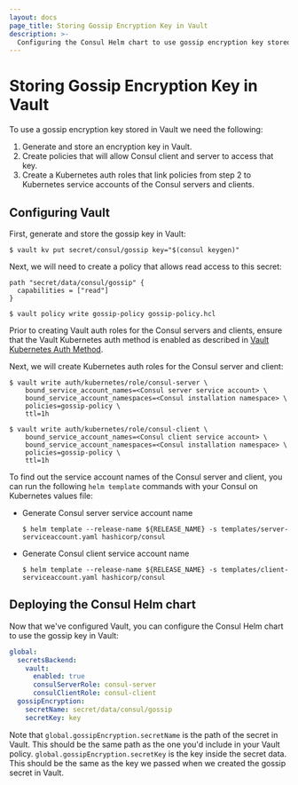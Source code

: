 ```yaml
---
layout: docs
page_title: Storing Gossip Encryption Key in Vault
description: >-
  Configuring the Consul Helm chart to use gossip encryption key stored in Vault.
---
```


# Storing Gossip Encryption Key in Vault

To use a gossip encryption key stored in Vault we need the following:

1. Generate and store an encryption key in Vault.
1. Create policies that will allow Consul client and server to access that key.
1. Create a Kubernetes auth roles that link policies from step 2 to Kubernetes service accounts of the Consul servers and clients.

## Configuring Vault

First, generate and store the gossip key in Vault:

```shell-session
$ vault kv put secret/consul/gossip key="$(consul keygen)"
```

Next, we will need to create a policy that allows read access to this secret:


<CodeTabs>

<CodeBlockConfig filename="gossip-policy.hcl">

```HCL
path "secret/data/consul/gossip" {
  capabilities = ["read"]
}
```

</CodeBlockConfig>

</CodeTabs>

```shell-session
$ vault policy write gossip-policy gossip-policy.hcl
```

Prior to creating Vault auth roles for the Consul servers and clients, ensure that the Vault Kubernetes auth method is enabled as described in [Vault Kubernetes Auth Method](/docs/k8s/installation/vault#vault-kubernetes-auth-method).

Next, we will create Kubernetes auth roles for the Consul server and client:

```shell-session
$ vault write auth/kubernetes/role/consul-server \
    bound_service_account_names=<Consul server service account> \
    bound_service_account_namespaces=<Consul installation namespace> \
    policies=gossip-policy \
    ttl=1h
```

```shell-session
$ vault write auth/kubernetes/role/consul-client \
    bound_service_account_names=<Consul client service account> \
    bound_service_account_namespaces=<Consul installation namespace> \
    policies=gossip-policy \
    ttl=1h
```

To find out the service account names of the Consul server and client,
you can run the following `helm template` commands with your Consul on Kubernetes values file:

- Generate Consul server service account name
  ```shell-session
  $ helm template --release-name ${RELEASE_NAME} -s templates/server-serviceaccount.yaml hashicorp/consul
  ```

- Generate Consul client service account name
  ```shell-session
  $ helm template --release-name ${RELEASE_NAME} -s templates/client-serviceaccount.yaml hashicorp/consul
  ```

## Deploying the Consul Helm chart

Now that we've configured Vault, you can configure the Consul Helm chart to
use the gossip key in Vault:

<CodeTabs>

<CodeBlockConfig filename="values.yaml">

```yaml
global:
  secretsBackend:
    vault:
      enabled: true
      consulServerRole: consul-server
      consulClientRole: consul-client
  gossipEncryption:
    secretName: secret/data/consul/gossip
    secretKey: key
```

</CodeBlockConfig>

</CodeTabs>

Note that `global.gossipEncryption.secretName` is the path of the secret in Vault.
This should be the same path as the one you'd include in your Vault policy.
`global.gossipEncryption.secretKey` is the key inside the secret data. This should be the same
as the key we passed when we created the gossip secret in Vault.
